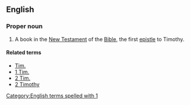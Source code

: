 ==English==

===Proper noun===
{{en-proper noun}}

{{book of the Bible|Timothy}}
# {{biblical}} A book in the [[New Testament]] of the [[Bible]], the first [[epistle]] to Timothy.

====Related terms====
*[[Tim.]]
*[[1 Tim.]]
*[[2 Tim.]]
*[[2 Timothy]]

[[Category:English terms spelled with 1]]
